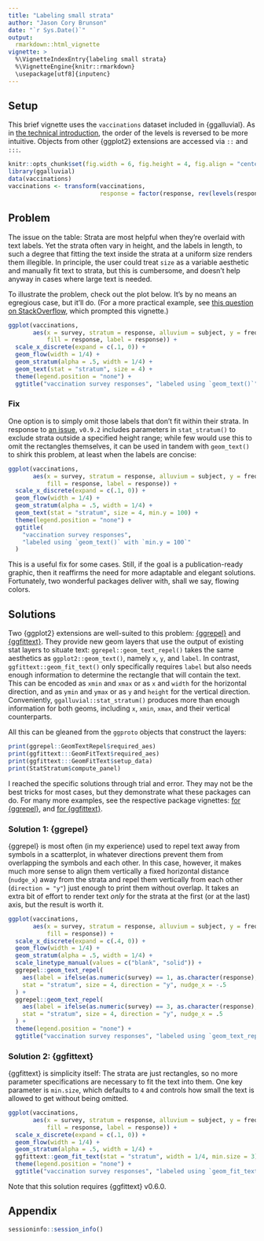```yaml
---
title: "Labeling small strata"
author: "Jason Cory Brunson"
date: "`r Sys.Date()`"
output:
  rmarkdown::html_vignette
vignette: >
  %\VignetteIndexEntry{labeling small strata}
  %\VignetteEngine{knitr::rmarkdown}
  \usepackage[utf8]{inputenc}
---
```


## Setup

This brief vignette uses the `vaccinations` dataset included in {ggalluvial}. As in [the technical introduction](http://corybrunson.github.io/ggalluvial/articles/ggalluvial.html), the order of the levels is reversed to be more intuitive. Objects from other {ggplot2} extensions are accessed via `::` and `:::`.

```r
knitr::opts_chunk$set(fig.width = 6, fig.height = 4, fig.align = "center")
library(ggalluvial)
data(vaccinations)
vaccinations <- transform(vaccinations,
                          response = factor(response, rev(levels(response))))
```

## Problem

The issue on the table: Strata are most helpful when they're overlaid with text labels. Yet the strata often vary in height, and the labels in length, to such a degree that fitting the text inside the strata at a uniform size renders them illegible. In principle, the user could treat `size` as a variable aesthetic and manually fit text to strata, but this is cumbersome, and doesn't help anyway in cases where large text is needed.

To illustrate the problem, check out the plot below. It's by no means an egregious case, but it'll do. (For a more practical example, see [this question on StackOverflow](https://stackoverflow.com/questions/50720718/labelling-and-theme-of-ggalluvial-plot-in-r), which prompted this vignette.)

```r
ggplot(vaccinations,
       aes(x = survey, stratum = response, alluvium = subject, y = freq,
           fill = response, label = response)) +
  scale_x_discrete(expand = c(.1, 0)) +
  geom_flow(width = 1/4) +
  geom_stratum(alpha = .5, width = 1/4) +
  geom_text(stat = "stratum", size = 4) +
  theme(legend.position = "none") +
  ggtitle("vaccination survey responses", "labeled using `geom_text()`")
```

### Fix

One option is to simply omit those labels that don't fit within their strata. In response to [an issue](https://github.com/corybrunson/ggalluvial/issues/27), `v0.9.2` includes parameters in `stat_stratum()` to exclude strata outside a specified height range; while few would use this to omit the rectangles themselves, it can be used in tandem with `geom_text()` to shirk this problem, at least when the labels are concise:

```r
ggplot(vaccinations,
       aes(x = survey, stratum = response, alluvium = subject, y = freq,
           fill = response, label = response)) +
  scale_x_discrete(expand = c(.1, 0)) +
  geom_flow(width = 1/4) +
  geom_stratum(alpha = .5, width = 1/4) +
  geom_text(stat = "stratum", size = 4, min.y = 100) +
  theme(legend.position = "none") +
  ggtitle(
    "vaccination survey responses",
    "labeled using `geom_text()` with `min.y = 100`"
  )
```

This is a useful fix for some cases. Still, if the goal is a publication-ready graphic, then it reaffirms the need for more adaptable and elegant solutions. Fortunately, two wonderful packages deliver with, shall we say, flowing colors.

## Solutions

Two {ggplot2} extensions are well-suited to this problem: [{ggrepel}](https://github.com/slowkow/ggrepel) and [{ggfittext}](https://github.com/wilkox/ggfittext). They provide new geom layers that use the output of existing stat layers to situate text:
`ggrepel::geom_text_repel()` takes the same aesthetics as `ggplot2::geom_text()`, namely `x`, `y`, and `label`. In contrast, `ggfittext::geom_fit_text()` only specifically requires `label` but also needs enough information to determine the rectangle that will contain the text. This can be encoded as `xmin` and `xmax` or as `x` and `width` for the horizontal direction, and as `ymin` and `ymax` or as `y` and `height` for the vertical direction. Conveniently, `ggalluvial::stat_stratum()` produces more than enough information for both geoms, including `x`, `xmin`, `xmax`, and their vertical counterparts.

All this can be gleaned from the `ggproto` objects that construct the layers:

```r
print(ggrepel::GeomTextRepel$required_aes)
print(ggfittext:::GeomFitText$required_aes)
print(ggfittext:::GeomFitText$setup_data)
print(StatStratum$compute_panel)
```

I reached the specific solutions through trial and error. They may not be the best tricks for most cases, but they demonstrate what these packages can do. For many more examples, see the respective package vignettes: [for {ggrepel}](https://CRAN.R-project.org/package=ggrepel/vignettes/ggrepel.html), and [for {ggfittext}](https://CRAN.R-project.org/package=ggfittext/vignettes/introduction-to-ggfittext.html).

### Solution 1: {ggrepel}

{ggrepel} is most often (in my experience) used to repel text away from symbols in a scatterplot, in whatever directions prevent them from overlapping the symbols and each other. In this case, however, it makes much more sense to align them vertically a fixed horizontal distance (`nudge_x`) away from the strata and repel them vertically from each other (`direction = "y"`) just enough to print them without overlap. It takes an extra bit of effort to render text _only_ for the strata at the first (or at the last) axis, but the result is worth it.

```r
ggplot(vaccinations,
       aes(x = survey, stratum = response, alluvium = subject, y = freq,
           fill = response)) +
  scale_x_discrete(expand = c(.4, 0)) +
  geom_flow(width = 1/4) +
  geom_stratum(alpha = .5, width = 1/4) +
  scale_linetype_manual(values = c("blank", "solid")) +
  ggrepel::geom_text_repel(
    aes(label = ifelse(as.numeric(survey) == 1, as.character(response), NA)),
    stat = "stratum", size = 4, direction = "y", nudge_x = -.5
  ) +
  ggrepel::geom_text_repel(
    aes(label = ifelse(as.numeric(survey) == 3, as.character(response), NA)),
    stat = "stratum", size = 4, direction = "y", nudge_x = .5
  ) +
  theme(legend.position = "none") +
  ggtitle("vaccination survey responses", "labeled using `geom_text_repel()`")
```

### Solution 2: {ggfittext}

{ggfittext} is simplicity itself: The strata are just rectangles, so no more parameter specifications are necessary to fit the text into them. One key parameter is `min.size`, which defaults to `4` and controls how small the text is allowed to get without being omitted.

```r
ggplot(vaccinations,
       aes(x = survey, stratum = response, alluvium = subject, y = freq,
           fill = response, label = response)) +
  scale_x_discrete(expand = c(.1, 0)) +
  geom_flow(width = 1/4) +
  geom_stratum(alpha = .5, width = 1/4) +
  ggfittext::geom_fit_text(stat = "stratum", width = 1/4, min.size = 3) +
  theme(legend.position = "none") +
  ggtitle("vaccination survey responses", "labeled using `geom_fit_text()`")
```

Note that this solution requires {ggfittext} v0.6.0.

## Appendix

```r
sessioninfo::session_info()
```
